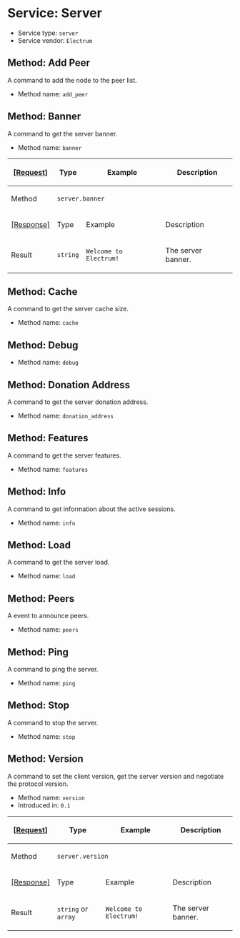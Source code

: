=Service: Server=

* Service type: <code>server</code>
* Service vendor: <code>Electrum</code>

==Method: Add Peer==

A command to add the node to the peer list.

* Method name: <code>add_peer</code>

==Method: Banner==

A command to get the server banner.

* Method name: <code>banner</code>

{|
! <ins>[Request]</ins>
! Type
! Example
! Description
|-
! Method
| colspan="3" | <code>server.banner</code>
|-
! <ins>[Response]</ins>
! Type
! Example
! Description
|-
! Result
| <code>string</code>
| <code>Welcome to Electrum!</code>
| The server banner.
|}

==Method: Cache==

A command to get the server cache size.

* Method name: <code>cache</code>

==Method: Debug==

* Method name: <code>debug</code>

==Method: Donation Address==

A command to get the server donation address.

* Method name: <code>donation_address</code>

==Method: Features==

A command to get the server features.

* Method name: <code>features</code>

==Method: Info==

A command to get information about the active sessions.

* Method name: <code>info</code>

==Method: Load==

A command to get the server load.

* Method name: <code>load</code>

==Method: Peers==

A event to announce peers.

* Method name: <code>peers</code>

==Method: Ping==

A command to ping the server.

* Method name: <code>ping</code>

==Method: Stop==

A command to stop the server.

* Method name: <code>stop</code>

==Method: Version==

A command to set the client version, get the server version and negotiate the protocol version.

* Method name: <code>version</code>
* Introduced in: <code>0.1</code>

{|
! <ins>[Request]</ins>
! Type
! Example
! Description
|-
! Method
| colspan="3" | <code>server.version</code>
|-
! <ins>[Response]</ins>
! Type
! Example
! Description
|-
! Result
| <code>string</code> or <code>array</code>
| <code>Welcome to Electrum!</code>
| The server banner.
|}